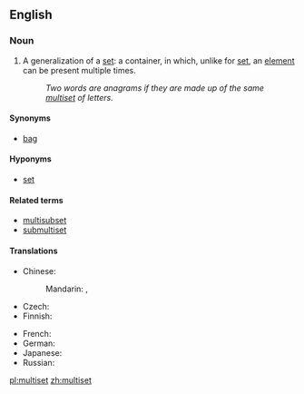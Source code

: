 ==English==
{{wikipedia}}

===Noun===
{{en-noun}}

# {{context|set theory|lang=en}} A generalization of a [[set]]: a container, in which, unlike for [[set]], an [[element]] can be present multiple times.
#: ''Two words are anagrams if they are made up of the same [[multiset]] of letters.''

====Synonyms====
* [[bag]]

====Hyponyms====
* [[set]]

====Related terms====
* [[multisubset]]
* [[submultiset]]

====Translations====
{{trans-top|container}}
* Chinese:
*: Mandarin: {{t|cmn|多重集|tr=duōchóngjí|sc=Hani}}, {{t|cmn|多重集合|tr=duōchóngjíhé|sc=Hani}}
* Czech: {{t-|cs|multimnožina|f}}
* Finnish: {{t-|fi|multijoukko}}
{{trans-mid}}
* French: {{t+|fr|multiensemble|m}}
* German: {{t-|de|Multimenge|f}}
* Japanese: {{t-|ja|多重集合|tr=たじゅうしゅうごう, tajūshūgō|sc=Jpan}}
* Russian: {{t-|ru|мультимножество|n|tr=mulʹtimnóžestvo|sc=Cyrl}}
{{trans-bottom}}

[[pl:multiset]]
[[zh:multiset]]